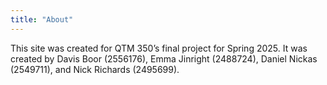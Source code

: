 ```yaml
---
title: "About"
---
```


This site was created for QTM 350's final project for Spring 2025. It was created by Davis Boor (2556176), Emma Jinright (2488724), Daniel Nickas (2549711), and Nick Richards (2495699).  
